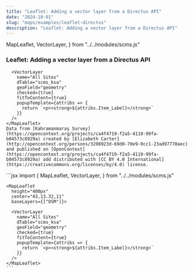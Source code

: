 ```yaml
---
title: "Leaflet: Adding a vector layer from a Directus API"
date: "2024-10-01"
slug: "maps/examples/leaflet-directus"
description: "Leaflet: Adding a vector layer from a Directus API"
---
```


  MapLeaflet,
  VectorLayer,
} from "../../modules/scms.js"


### Leaflet: Adding a vector layer from a Directus API

<div className="row mt-3 mb-5 border-top border-bottom py-3">
  <div className="col-6">
    <MapLeaflet
      height="400px"
      center="43,13.32,11"
      baseLayers={["OSM"]}>

      <VectorLayer
        name="All Sites"
        dTable="scms_ksa"
        geoField="geometry"
        checked={true}
        fitToContent={true}
        popupTemplate={attribs => {
          return `<p><strong>${attribs.Item_Label}</strong>`
        }}
      />
    </MapLeaflet>
    Data from [Kahramanmaraş Survey](https://opencontext.org/projects/ca4f4719-f2a5-4119-99fa-b04573c8929a) created by [Elizabeth Carter](http://opencontext.org/persons/3208923d-69d0-70e9-9cc1-23ad97770aec) and published on [OpenContext](https://opencontext.org/projects/ca4f4719-f2a5-4119-99fa-b04573c8929a) add distributed with [CC BY 4.0 International](https://creativecommons.org/licenses/by/4.0) license.
  </div>
  <div className="col-6">
    ```jsx
    import {
      MapLeaflet,
      VectorLayer,
    } from "../../modules/scms.js"

    <MapLeaflet
      height="400px"
      center="43,13.32,11"
      baseLayers={["OSM"]}>

      <VectorLayer
        name="All Sites"
        dTable="scms_ksa"
        geoField="geometry"
        checked={true}
        fitToContent={true}
        popupTemplate={attribs => {
          return `<p><strong>${attribs.Item_Label}</strong>`
        }}
      />
    </MapLeaflet>
    ```
  </div>
</div>